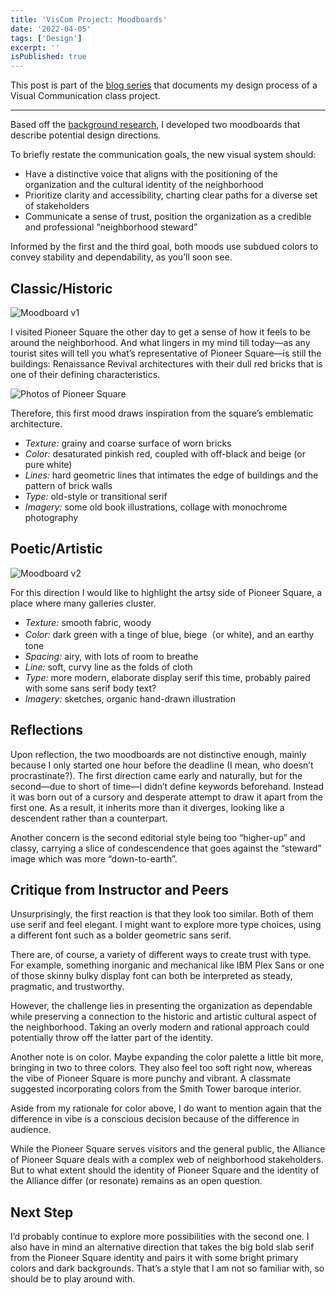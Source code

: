 ```yaml
---
title: 'VisCom Project: Moodboards'
date: '2022-04-05'
tags: ['Design']
excerpt: ''
isPublished: true
---
```


This post is part of the [blog series](/blog/viscom) that documents my design process of a Visual Communication class project.

***

Based off the [background research](/blog/viscom-client-and-goals), I developed two moodboards that describe potential design directions.

To briefly restate the communication goals, the new visual system should:

- Have a distinctive voice that aligns with the positioning of the organization and the cultural identity of the neighborhood
- Prioritize clarity and accessibility, charting clear paths for a diverse set of stakeholders
- Communicate a sense of trust, position the organization as a credible and professional “neighborhood steward”

Informed by the first and the third goal, both moods use subdued colors to convey stability and dependability, as you’ll soon see.


## Classic/Historic  

![Moodboard v1](/images/moodboard-v1.png "Keywords: serious, authoritative, sharp")

I visited Pioneer Square the other day to get a sense of how it feels to be around the neighborhood. And what lingers in my mind till today—as any tourist sites will tell you what’s representative of Pioneer Square—is still the buildings: Renaissance Revival architectures with their dull red bricks that is one of their defining characteristics.

![Photos of Pioneer Square](/images/pioneer-square.png)

Therefore, this first mood draws inspiration from the square’s emblematic architecture.

- *Texture:* grainy and coarse surface of worn bricks
- *Color:* desaturated pinkish red, coupled with off-black and beige (or pure white)
- *Lines:* hard geometric lines that intimates the edge of buildings and the pattern of brick walls
- *Type:* old-style or transitional serif
- *Imagery:* some old book illustrations, collage with monochrome photography


## Poetic/Artistic

![Moodboard v2](/images/moodboard-v2.png "Keywords: elegant, spacious, soft")

For this direction I would like to highlight the artsy side of Pioneer Square, a place where many galleries cluster.

- *Texture:* smooth fabric, woody
- *Color:* dark green with a tinge of blue, biege（or white), and an earthy tone 
- *Spacing:* airy, with lots of room to breathe
- *Line:* soft, curvy line as the folds of cloth
- *Type:* more modern, elaborate display serif this time, probably paired with some sans serif body text?
- *Imagery:* sketches, organic hand-drawn illustration


## Reflections

Upon reflection, the two moodboards are not distinctive enough, mainly because I only started one hour before the deadline (I mean, who doesn’t procrastinate?). The first direction came early and naturally, but for the second—due to short of time—I didn’t define keywords beforehand. Instead it was born out of a cursory and desperate attempt to draw it apart from the first one. As a result, it inherits more than it diverges, looking like a descendent rather than a counterpart. 

Another concern is the second editorial style being too “higher-up” and classy, carrying a slice of condescendence that goes against the “steward” image which was more “down-to-earth”.

## Critique from Instructor and Peers

Unsurprisingly, the first reaction is that they look too similar. Both of them use serif and feel elegant. I might want to explore more type choices, using a different font such as a bolder geometric sans serif. 

There are, of course, a variety of different ways to create trust with type. For example, something inorganic and mechanical like IBM Plex Sans or one of those skinny bulky display font can both be interpreted as steady, pragmatic, and trustworthy.

However, the challenge lies in presenting the organization as dependable while preserving a connection to the historic and artistic cultural aspect of the neighborhood. Taking an overly modern and rational approach could potentially throw off the latter part of the identity.

Another note is on color. Maybe expanding the color palette a little bit more, bringing in two to three colors. They also feel too soft right now, whereas the vibe of Pioneer Square is more punchy and vibrant. A classmate suggested incorporating colors from the Smith Tower baroque interior.

Aside from my rationale for color above, I do want to mention again that the difference in vibe is a conscious decision because of the difference in audience. 

While the Pioneer Square serves visitors and the general public, the Alliance of Pioneer Square deals with a complex web of neighborhood stakeholders. But to what extent should the identity of Pioneer Square and the identity of the Alliance differ (or resonate) remains as an open question.

## Next Step

I’d probably continue to explore more possibilities with the second one. I also have in mind an alternative direction that takes the big bold slab serif from the Pioneer Square identity and pairs it with some bright primary colors and dark backgrounds. That’s a style that I am not so familiar with, so should be to play around with.

